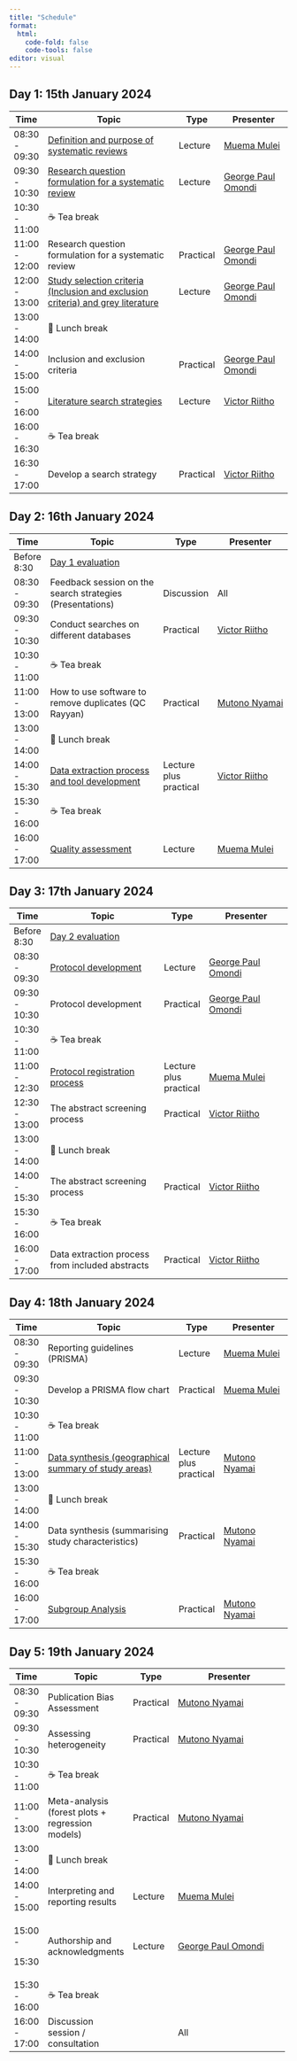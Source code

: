 ```yaml
---
title: "Schedule"
format: 
  html:
    code-fold: false
    code-tools: false
editor: visual
---
```


::: {.callout-note appearance="minimal"}
## Day 1: 15th January 2024
:::

| Time          | Topic                                                                                                                                                                                      | Type      | Presenter                                                                             |
|---------------|--------------------------------------------------------------------------------------------------------------------------------------------------------------------------------------------|-----------|---------------------------------------------------------------------------------------|
| 08:30 - 09:30 | [Definition and purpose of systematic reviews](https://docs.google.com/presentation/d/1-N3FvzShffZwHEUSO8rnA0nBr2kz0dLr/edit?usp=share_link&ouid=113648051799093918679&rtpof=true&sd=true) | Lecture   | [Muema Mulei](https://cema-africa.uonbi.ac.ke/people/epidemiology/dr-mulei-muema)     |
| 09:30 - 10:30 | [Research question formulation for a systematic review](https://drive.google.com/drive/folders/1CdOdnsk9ntF1hBlm8WLBPM2gvI6DBUb7?usp=share_link)                                           | Lecture   | [George Paul Omondi](https://globalhealthcenter.umn.edu/staff/george-omondi-paul)     |
| 10:30 - 11:00 | ☕ Tea break                                                                                                                                                                               |           |                                                                                       |
| 11:00 - 12:00 | Research question formulation for a systematic review                                                                                                                                      | Practical | [George Paul Omondi](https://globalhealthcenter.umn.edu/staff/george-omondi-paul)     |
| 12:00 - 13:00 | [Study selection criteria (Inclusion and exclusion criteria) and grey literature](https://drive.google.com/file/d/1S3rKyQDk8odwAN1ImQ-vQUYx46zv5ExQ/view?usp=share_link)                   | Lecture   | [George Paul Omondi](https://globalhealthcenter.umn.edu/staff/george-omondi-paul)     |
| 13:00 - 14:00 | 🍲 Lunch break                                                                                                                                                                             |           |                                                                                       |
| 14:00 - 15:00 | Inclusion and exclusion criteria                                                                                                                                                           | Practical | [George Paul Omondi](https://globalhealthcenter.umn.edu/staff/george-omondi-paul)     |
| 15:00 - 16:00 | [Literature search strategies](https://drive.google.com/file/d/12VPFZOzrHz8hVZtIFHcp2YT0NlaNyR2e/view?usp=share_link)                                                                      | Lecture   | [Victor Riitho](https://cema-africa.uonbi.ac.ke/people/epidemiology/dr-victor-riitho) |
| 16:00 - 16:30 | ☕ Tea break                                                                                                                                                                               |           |                                                                                       |
| 16:30 - 17:00 | Develop a search strategy                                                                                                                                                                  | Practical | [Victor Riitho](https://cema-africa.uonbi.ac.ke/people/epidemiology/dr-victor-riitho) |

::: {.callout-note appearance="minimal"}
## Day 2: 16th January 2024
:::

| Time          | Topic                                                                                                                                 | Type                   | Presenter                                                                             |
|---------------|---------------------------------------------------------------------------------------------------------------------------------------|------------------------|---------------------------------------------------------------------------------------|
| Before 8:30   | [Day 1 evaluation](https://forms.gle/DcfTaBpKQo6C4vqw8)                                                                               |                        |                                                                                       |
| 08:30 - 09:30 | Feedback session on the search strategies (Presentations)                                                                             | Discussion             | All                                                                                   |
| 09:30 - 10:30 | Conduct searches on different databases                                                                                               | Practical              | [Victor Riitho](https://cema-africa.uonbi.ac.ke/people/epidemiology/dr-victor-riitho) |
| 10:30 - 11:00 | ☕ Tea break                                                                                                                          |                        |                                                                                       |
| 11:00 - 13:00 | How to use software to remove duplicates (QC Rayyan)                                                                                  | Practical              | [Mutono Nyamai](https://cema-africa.uonbi.ac.ke/people/epidemiology/dr-mutono-nyamai) |
| 13:00 - 14:00 | 🍲 Lunch break                                                                                                                        |                        |                                                                                       |
| 14:00 - 15:30 | [Data extraction process and tool development](https://drive.google.com/file/d/1yn7dpZRUZ38cFO6UXnHP2KvPUUNh5sBX/view?usp=share_link) | Lecture plus practical | [Victor Riitho](https://cema-africa.uonbi.ac.ke/people/epidemiology/dr-victor-riitho) |
| 15:30 - 16:00 | ☕ Tea break                                                                                                                          |                        |                                                                                       |
| 16:00 - 17:00 | [Quality assessment](https://drive.google.com/file/d/1PPektq1-hDFk23x8MDuqUf3SC9V93eG0/view?usp=share_link)                           | Lecture                | [Muema Mulei](https://cema-africa.uonbi.ac.ke/people/epidemiology/dr-mulei-muema)     |

::: {.callout-note appearance="minimal"}
## Day 3: 17th January 2024
:::

| Time          | Topic                                                                                                                    | Type                   | Presenter                                                                             |
|---------------|--------------------------------------------------------------------------------------------------------------------------|------------------------|---------------------------------------------------------------------------------------|
| Before 8:30   | [Day 2 evaluation](https://forms.gle/m6LDfHZ3tRBtctyA7)                                                                  |                        |                                                                                       |
| 08:30 - 09:30 | [Protocol development](https://drive.google.com/drive/folders/1XVwhMmaR629UUVUjX2E8IQpQqTFjKMVr?usp=share_link)          | Lecture                | [George Paul Omondi](https://globalhealthcenter.umn.edu/staff/george-omondi-paul)     |
| 09:30 - 10:30 | Protocol development                                                                                                     | Practical              | [George Paul Omondi](https://globalhealthcenter.umn.edu/staff/george-omondi-paul)     |
| 10:30 - 11:00 | ☕ Tea break                                                                                                             |                        |                                                                                       |
| 11:00 - 12:30 | [Protocol registration process](https://drive.google.com/drive/folders/13Os3PZIvn1kdOMbeA0ofHQEd_8J7CJ2a?usp=share_link) | Lecture plus practical | [Muema Mulei](https://cema-africa.uonbi.ac.ke/people/epidemiology/dr-mulei-muema)     |
| 12:30 - 13:00 | The abstract screening process                                                                                           | Practical              | [Victor Riitho](https://cema-africa.uonbi.ac.ke/people/epidemiology/dr-victor-riitho) |
| 13:00 - 14:00 | 🍲 Lunch break                                                                                                           |                        |                                                                                       |
| 14:00 - 15:30 | The abstract screening process                                                                                           | Practical              | [Victor Riitho](https://cema-africa.uonbi.ac.ke/people/epidemiology/dr-victor-riitho) |
| 15:30 - 16:00 | ☕ Tea break                                                                                                             |                        |                                                                                       |
| 16:00 - 17:00 | Data extraction process from included abstracts                                                                          | Practical              | [Victor Riitho](https://cema-africa.uonbi.ac.ke/people/epidemiology/dr-victor-riitho) |

::: {.callout-note appearance="minimal"}
## Day 4: 18th January 2024
:::

| Time          | Topic                                                                                                                                                                         | Type                   | Presenter                                                                             |
|---------------|-------------------------------------------------------------------------------------------------------------------------------------------------------------------------------|------------------------|---------------------------------------------------------------------------------------|
| 08:30 - 09:30 | Reporting guidelines (PRISMA)                                                                                                                                                 | Lecture                | [Muema Mulei](https://cema-africa.uonbi.ac.ke/people/epidemiology/dr-mulei-muema)     |
| 09:30 - 10:30 | Develop a PRISMA flow chart                                                                                                                                                   | Practical              | [Muema Mulei](https://cema-africa.uonbi.ac.ke/people/epidemiology/dr-mulei-muema)     |
| 10:30 - 11:00 | ☕ Tea break                                                                                                                                                                  |                        |                                                                                       |
| 11:00 - 13:00 | [Data synthesis (geographical summary of study areas)](https://www.dropbox.com/scl/fi/l57g2ht568lbp0jz52rim/extracted_data_tutorial.csv?rlkey=pjmq0vpp30x2am269okokn84y&dl=0) | Lecture plus practical | [Mutono Nyamai](https://cema-africa.uonbi.ac.ke/people/epidemiology/dr-mutono-nyamai) |
| 13:00 - 14:00 | 🍲 Lunch break                                                                                                                                                                |                        |                                                                                       |
| 14:00 - 15:30 | Data synthesis (summarising study characteristics)                                                                                                                            | Practical              | [Mutono Nyamai](https://cema-africa.uonbi.ac.ke/people/epidemiology/dr-mutono-nyamai) |
| 15:30 - 16:00 | ☕ Tea break                                                                                                                                                                  |                        |                                                                                       |
| 16:00 - 17:00 | [Subgroup Analysis](https://www.dropbox.com/scl/fi/ppsvy0ahezzbm0zj1xeds/tutorial.Rmd?rlkey=ofvhjbdd4bk3bjqss09euj3zp&dl=0)                                                   | Practical              | [Mutono Nyamai](https://cema-africa.uonbi.ac.ke/people/epidemiology/dr-mutono-nyamai) |

::: {.callout-note appearance="minimal"}
## Day 5: 19th January 2024
:::

+---------------+--------------------------------------------------+-----------+---------------------------------------------------------------------------------------+
| Time          | Topic                                            | Type      | Presenter                                                                             |
+===============+==================================================+===========+=======================================================================================+
| 08:30 - 09:30 | Publication Bias Assessment                      | Practical | [Mutono Nyamai](https://cema-africa.uonbi.ac.ke/people/epidemiology/dr-mutono-nyamai) |
+---------------+--------------------------------------------------+-----------+---------------------------------------------------------------------------------------+
| 09:30 - 10:30 | Assessing heterogeneity                          | Practical | [Mutono Nyamai](https://cema-africa.uonbi.ac.ke/people/epidemiology/dr-mutono-nyamai) |
+---------------+--------------------------------------------------+-----------+---------------------------------------------------------------------------------------+
| 10:30 - 11:00 | ☕ Tea break                                     |           |                                                                                       |
+---------------+--------------------------------------------------+-----------+---------------------------------------------------------------------------------------+
| 11:00 - 13:00 | Meta-analysis (forest plots + regression models) | Practical | [Mutono Nyamai](https://cema-africa.uonbi.ac.ke/people/epidemiology/dr-mutono-nyamai) |
+---------------+--------------------------------------------------+-----------+---------------------------------------------------------------------------------------+
| 13:00 - 14:00 | 🍲 Lunch break                                   |           |                                                                                       |
+---------------+--------------------------------------------------+-----------+---------------------------------------------------------------------------------------+
| 14:00 - 15:00 | Interpreting and reporting results               | Lecture   | [Muema Mulei](https://cema-africa.uonbi.ac.ke/people/epidemiology/dr-mulei-muema)     |
+---------------+--------------------------------------------------+-----------+---------------------------------------------------------------------------------------+
| 15:00 -       | Authorship and acknowledgments                   | Lecture   | [George Paul Omondi](https://globalhealthcenter.umn.edu/staff/george-omondi-paul)     |
|               |                                                  |           |                                                                                       |
| 15:30         |                                                  |           |                                                                                       |
+---------------+--------------------------------------------------+-----------+---------------------------------------------------------------------------------------+
| 15:30 - 16:00 | ☕ Tea break                                     |           |                                                                                       |
+---------------+--------------------------------------------------+-----------+---------------------------------------------------------------------------------------+
| 16:00 - 17:00 | Discussion session / consultation                |           | All                                                                                   |
+---------------+--------------------------------------------------+-----------+---------------------------------------------------------------------------------------+
